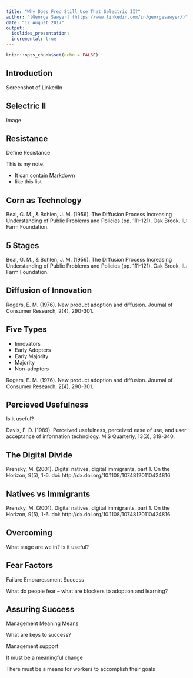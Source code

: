 ```yaml
---
title: "Why Does Fred Still Use That Selectric II?"
author: "[George Sawyer] (https://www.linkedin.com/in/georgesawyer/)"
date: "12 August 2017"
output: 
  ioslides_presentation:
  incremental: true
---
```


```r
knitr::opts_chunk$set(echo = FALSE)
```
## Introduction

Screenshot of LinkedIn

## Selectric II

Image

## Resistance

Define Resistance

<div class="notes">
This is my note.

- It can contain Markdown
- like this list

</div>

## Corn as Technology
<div class="notes">
Beal, G. M., & Bohlen, J. M. (1956). The Diffusion Process Increasing Understanding of Public Problems and Policies (pp. 111-121). Oak Brook, IL: Farm Foundation.
</div>
## 5 Stages
<div class="notes">
Beal, G. M., & Bohlen, J. M. (1956). The Diffusion Process Increasing Understanding of Public Problems and Policies (pp. 111-121). Oak Brook, IL: Farm Foundation.
</div>

## Diffusion of Innovation
<div class="notes">
Rogers, E. M. (1976). New product adoption and diffusion. Journal of Consumer Research, 2(4), 290-301. 
</div>

## Five Types
- Innovators
- Early Adopters
-   Early Majority
- Majority
- Non-adopters

<div class="notes">
Rogers, E. M. (1976). New product adoption and diffusion. Journal of Consumer Research, 2(4), 290-301. 
</div>


## Percieved Usefulness
Is it useful?

<div class="notes">
Davis, F. D. (1989). Perceived usefulness, perceived ease of use, and user acceptance of information technology. MIS Quarterly, 13(3), 319-340. 
</div>

## The Digital Divide
<div class="notes">
Prensky, M. (2001). Digital natives, digital immigrants, part 1. On the Horizon, 9(5), 1-6. doi: http://dx.doi.org/10.1108/10748120110424816
</div>

## Natives vs Immigrants
<div class="notes">
Prensky, M. (2001). Digital natives, digital immigrants, part 1. On the Horizon, 9(5), 1-6. doi: http://dx.doi.org/10.1108/10748120110424816
</div>

## Overcoming
What stage are we in?
Is it useful?

## Fear Factors
Failure
Embraressment
Success

<div class="notes">
What do people fear – what are blockers to adoption and learning?
</div>

## Assuring Success
Management
Meaning
Means

<div class="notes">
What are keys to success?


Management support

It must be a meaningful change

There must be a means for workers to accomplish their goals
</div>
